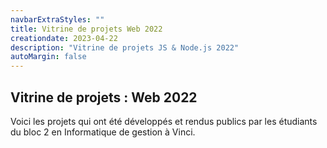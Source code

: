 ```yaml
---
navbarExtraStyles: ""
title: Vitrine de projets Web 2022
creationdate: 2023-04-22
description: "Vitrine de projets JS & Node.js 2022"
autoMargin: false
---
```


<Section className="pb-3">
  <Content>
    <h2 className="">Vitrine de projets : Web 2022 </h2>
    <p className="pt-3 pb-3">
      Voici les projets qui ont été développés et rendus publics par les étudiants du bloc 2 en Informatique de gestion à Vinci.
    </p>
    <PublicProjectsView projectGroupName="Web2 2022" />
  </Content>
</Section>
